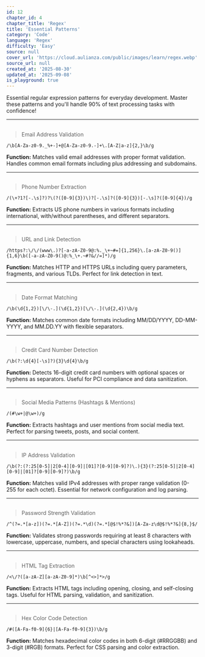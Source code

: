 ```yaml
---
id: 12
chapter_id: 4
chapter_title: 'Regex'
title: 'Essential Patterns'
category: 'Code'
language: 'Regex'
difficulty: 'Easy'
source: null
cover_url: 'https://cloud.aulianza.com/public/images/learn/regex.webp'
source_url: null
created_at: '2025-08-30'
updated_at: '2025-09-08'
is_playground: true
---
```


Essential regular expression patterns for everyday development. Master these patterns and you'll handle 90% of text processing tasks with confidence!

---

## <span id="email-validation" name="Email Validation"></span>

> Email Address Validation
```regex
/\b[A-Za-z0-9._%+-]+@[A-Za-z0-9.-]+\.[A-Z|a-z]{2,}\b/g
```
**Function:** Matches valid email addresses with proper format validation. Handles common email formats including plus addressing and subdomains.

<div
  data-component="TestItOut"
  data-title="Email Address Validation"
  data-description="Test email validation against various formats!"
  data-snippet-id="regex-12-0-1"
  data-mode="regex"
  data-code="/\b[A-Za-z0-9._%+-]+@[A-Za-z0-9.-]+\.[A-Z|a-z]{2,}\b/g"
  data-html="Contact our team:
✅ john.doe@example.com
✅ jane_smith@test.co.uk
✅ user+tag@domain.org
✅ support@sub.company.com
❌ invalid-email@
❌ @missing-user.com
❌ user@
❌ plaintext-email
✅ developer123@startup.io">
</div>

---

## <span id="phone-numbers" name="Phone Number"></span>

> Phone Number Extraction
```regex
/(\+?1?[-.\s]?)?\(?([0-9]{3})\)?[-.\s]?([0-9]{3})[-.\s]?([0-9]{4})/g
```
**Function:** Extracts US phone numbers in various formats including international, with/without parentheses, and different separators.

<div
  data-component="TestItOut"
  data-title="Phone Number Extraction"
  data-description="Find phone numbers in different formats!"
  data-snippet-id="regex-12-1-1"
  data-mode="regex"
  data-code="/(\+?1?[-.\s]?)?\(?([0-9]{3})\)?[-.\s]?([0-9]{3})[-.\s]?([0-9]{4})/g"
  data-html="Customer Service Numbers:
📞 (555) 123-4567
📞 555.123.4567
📞 555-123-4567
📞 555 123 4567
📞 +1 (555) 123-4567
📞 +1-555-123-4567
📞 1.555.123.4567\n
Call us for support or sales inquiries.
Emergency line: (911) 555-0123">
</div>

---

## <span id="url-matching" name="URL Detection"></span>

> URL and Link Detection
```regex
/https?:\/\/(www\.)?[-a-zA-Z0-9@:%._\+~#=]{1,256}\.[a-zA-Z0-9()]{1,6}\b([-a-zA-Z0-9()@:%_\+.~#?&//=]*)/g
```
**Function:** Matches HTTP and HTTPS URLs including query parameters, fragments, and various TLDs. Perfect for link detection in text.

<div
  data-component="TestItOut"
  data-title="URL and Link Detection"
  data-description="Extract all types of web URLs from text!"
  data-snippet-id="regex-12-2-1"
  data-mode="regex"
  data-code="/https?:\/\/(www\.)?[-a-zA-Z0-9@:%._\+~#=]{1,256}\.[a-zA-Z0-9()]{1,6}\b([-a-zA-Z0-9()@:%_\+.~#?&//=]*)/g"
  data-html="Check out these resources:\n
🌐 https://www.example.com
🌐 http://subdomain.site.org
🌐 https://api.service.com/v1/users?id=123
🌐 https://blog.company.io/posts/article-title
🌐 http://localhost:3000/dashboard
🌐 https://docs.platform.dev/getting-started#installation\n
Visit our main site at https://www.company.com/about
API documentation: https://api.company.com/docs">
</div>

---

## <span id="date-formats" name="Date Matching"></span>

> Date Format Matching
```regex
/\b(\d{1,2})[\/\-.](\d{1,2})[\/\-.](\d{2,4})\b/g
```
**Function:** Matches common date formats including MM/DD/YYYY, DD-MM-YYYY, and MM.DD.YY with flexible separators.

<div
  data-component="TestItOut"
  data-title="Date Format Matching"
  data-description="Find dates in various formats within text!"
  data-snippet-id="regex-12-3-1"
  data-mode="regex"
  data-code="/\b(\d{1,2})[\/\-.](\d{1,2})[\/\-.](\d{2,4})\b/g"
  data-html="Important Dates:\n
📅 Project deadline: 12/25/2024
📅 Meeting scheduled: 03-15-2024
📅 Release date: 01.30.24
📅 Conference: 9/12/2024
📅 Holiday: 07-04-2024
📅 Birthday: 11/08/1990\n
Please mark your calendars for:
- Sprint planning: 02/01/2024
- Code review: 15-02-2024
- Demo day: 28.02.2024">
</div>

---

## <span id="credit-card" name="Credit Card Number"></span>

> Credit Card Number Detection
```regex
/\b(?:\d{4}[-\s]?){3}\d{4}\b/g
```
**Function:** Detects 16-digit credit card numbers with optional spaces or hyphens as separators. Useful for PCI compliance and data sanitization.

<div
  data-component="TestItOut"
  data-title="Credit Card Number Detection"
  data-description="Identify credit card numbers for security scanning!"
  data-snippet-id="regex-12-4-1"
  data-mode="regex"
  data-code="/\b(?:\d{4}[-\s]?){3}\d{4}\b/g"
  data-html="⚠️ SECURITY SCAN - Sample Data:\n
Payment information found:
💳 4532-1234-5678-9012
💳 4532 1234 5678 9012
💳 4532123456789012
💳 5555-4444-3333-2222
💳 5555 4444 3333 2222\n
Other numbers (should not match):
🔢 123-45-6789 (SSN format)
🔢 1234-567-890 (too short)
🔢 12345678901234567 (too long)\n
⚠️ Credit card data detected for redaction!">
</div>

---

## <span id="hashtags-mentions" name="Social Media"></span>

> Social Media Patterns (Hashtags & Mentions)
```regex
/(#\w+|@\w+)/g
```
**Function:** Extracts hashtags and user mentions from social media text. Perfect for parsing tweets, posts, and social content.

<div
  data-component="TestItOut"
  data-title="Social Media Patterns"
  data-description="Extract hashtags and mentions from social posts!"
  data-snippet-id="regex-12-5-1"
  data-mode="regex"
  data-code="/(#\w+|@\w+)/g"
  data-html="📱 Social Media Posts:\n
🐦 Just launched our new #webapp! Big thanks to @john_dev and @jane_designer for their amazing work. #coding #webdev #launch\n
📸 Beautiful sunset today! #photography #nature #sunset #nofilter\n
💻 Working on a new #javascript project with #react and #typescript. Shoutout to @mentor_mike for the guidance! #coding #development\n
🎉 Congrats to @team_lead on the promotion! Well deserved 🎊 #teamwork #success\n
#ThrowbackThursday to when @old_colleague and I built our first #website together! #memories #webdev">
</div>

---

## <span id="ip-addresses" name="IP Address"></span>

> IP Address Validation
```regex
/\b(?:(?:25[0-5]|2[0-4][0-9]|[01]?[0-9][0-9]?)\.){3}(?:25[0-5]|2[0-4][0-9]|[01]?[0-9][0-9]?)\b/g
```
**Function:** Matches valid IPv4 addresses with proper range validation (0-255 for each octet). Essential for network configuration and log parsing.

<div
  data-component="TestItOut"
  data-title="IP Address Validation"
  data-description="Validate and extract IPv4 addresses from network logs!"
  data-snippet-id="regex-12-6-1"
  data-mode="regex"
  data-code="/\b(?:(?:25[0-5]|2[0-4][0-9]|[01]?[0-9][0-9]?)\.){3}(?:25[0-5]|2[0-4][0-9]|[01]?[0-9][0-9]?)\b/g"
  data-html="🌐 Network Log Analysis:\n
Valid IP addresses:
✅ 192.168.1.1 (router)
✅ 10.0.0.5 (server)
✅ 172.16.0.100 (workstation)
✅ 8.8.8.8 (DNS)
✅ 127.0.0.1 (localhost)
✅ 255.255.255.0 (subnet mask)\n
Invalid IP addresses:
❌ 256.1.1.1 (octet > 255)
❌ 192.168.1.999 (octet > 255)
❌ 192.168.1 (incomplete)
❌ 192.168.1.1.1 (too many octets)\n
Connection from 203.0.113.42 successful.
Failed login attempt from 198.51.100.25">
</div>

---

## <span id="password-strength" name="Password Strength"></span>

> Password Strength Validation
```regex
/^(?=.*[a-z])(?=.*[A-Z])(?=.*\d)(?=.*[@$!%*?&])[A-Za-z\d@$!%*?&]{8,}$/
```
**Function:** Validates strong passwords requiring at least 8 characters with lowercase, uppercase, numbers, and special characters using lookaheads.

<div
  data-component="TestItOut"
  data-title="Password Strength Validation"
  data-description="Test password strength against security requirements!"
  data-snippet-id="regex-12-7-1"
  data-mode="regex"
  data-code="/^(?=.*[a-z])(?=.*[A-Z])(?=.*\d)(?=.*[@$!%*?&])[A-Za-z\d@$!%*?&]{8,}$/"
  data-html="🔐 Password Strength Test:\n
Strong passwords (should match):
✅ MyP@ssw0rd123
✅ SecureP@ss1
✅ C0mpl3x!ty
✅ Strong$123\n
Weak passwords (should NOT match):
❌ password (no uppercase, numbers, symbols)
❌ Password (no numbers, symbols)
❌ Password1 (no symbols)
❌ Pass@1 (too short)
❌ PASSWORD123! (no lowercase)
❌ mypassword123 (no uppercase, symbols)\n
Test your password security!">
</div>

---

## <span id="html-tags" name="HTML Tag"></span>

> HTML Tag Extraction
```regex
/<\/?([a-zA-Z][a-zA-Z0-9]*)\b[^<>]*>/g
```
**Function:** Extracts HTML tags including opening, closing, and self-closing tags. Useful for HTML parsing, validation, and sanitization.

<div
  data-component="TestItOut"
  data-title="HTML Tag Extraction"
  data-description="Find all HTML tags in markup content!"
  data-snippet-id="regex-12-8-1"
  data-mode="regex"
  data-code="/<\/?([a-zA-Z][a-zA-Z0-9]*)\b[^<>]*>/g"
  data-html="📄 HTML Document Sample:\n
<!DOCTYPE html>
<html lang='en'>
<head>
    <meta charset='UTF-8'>
    <title>Sample Page</title>
    <link rel='stylesheet' href='styles.css'>
</head>
<body>
    <header>
        <h1 class='title'>Welcome</h1>
        <nav>
            <ul>
                <li><a href='#home'>Home</a></li>
                <li><a href='#about'>About</a></li>
            </ul>
        </nav>
    </header>
    <main>
        <p>This is a <strong>sample</strong> paragraph with <em>emphasis</em>.</p>
        <img src='image.jpg' alt='Sample' />
        <br>
    </main>
</body>
</html>">
</div>

---

## <span id="hex-colors" name="Hex Color Code"></span>

> Hex Color Code Detection
```regex
/#([A-Fa-f0-9]{6}|[A-Fa-f0-9]{3})\b/g
```
**Function:** Matches hexadecimal color codes in both 6-digit (#RRGGBB) and 3-digit (#RGB) formats. Perfect for CSS parsing and color extraction.

<div
  data-component="TestItOut"
  data-title="Hex Color Code Detection"
  data-description="Extract color codes from CSS and design files!"
  data-snippet-id="regex-12-9-1"
  data-mode="regex"
  data-code="/#([A-Fa-f0-9]{6}|[A-Fa-f0-9]{3})\b/g"
  data-html="🎨 CSS Color Palette:\n
Primary colors:
🔴 --primary-red: #FF6B6B
🔵 --primary-blue: #4ECDC4
🟢 --primary-green: #45B7D1\n
Secondary colors:
🟡 --accent-yellow: #F7B731
🟣 --accent-purple: #5D5FEF
🟠 --accent-orange: #FA8072\n
Grayscale:
⚫ --black: #000
⚪ --white: #FFF
🔘 --gray-light: #F8F9FA
🔘 --gray-medium: #6C757D
🔘 --gray-dark: #343A40\n
Brand colors:
🎯 --brand-primary: #667EEA
✨ --brand-secondary: #764BA2\n
Invalid colors (should not match):
❌ #GGGGGG (invalid hex)
❌ #12345 (wrong length)
❌ ##123456 (double hash)">
</div>
